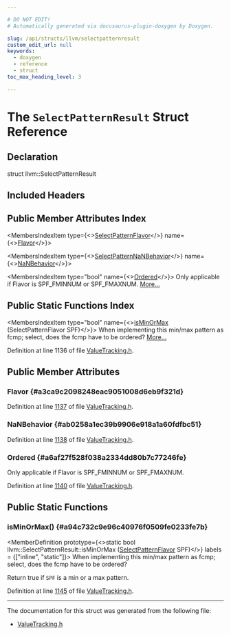 ```yaml
---

# DO NOT EDIT!
# Automatically generated via docusaurus-plugin-doxygen by Doxygen.

slug: /api/structs/llvm/selectpatternresult
custom_edit_url: null
keywords:
  - doxygen
  - reference
  - struct
toc_max_heading_level: 3

---
```





# The `SelectPatternResult` Struct Reference

<DoxygenPage pluginConfig={pluginConfig}>



## Declaration

<CodeBlock>struct llvm::SelectPatternResult</CodeBlock>

## Included Headers

<IncludesList>
<IncludesListItem
  filePath="llvm/Analysis/ValueTracking.h"
  permalink="/docs/api/files/include/include/llvm/include/llvm/analysis/valuetracking-h"
  isLocal="true" />
</IncludesList>

## Public Member Attributes Index

<MembersIndex>

<MembersIndexItem
  type={<><a href="/docs/api/namespaces/llvm/#a6bf471c1030973649c2e426afc212097">SelectPatternFlavor</a></>}
  name={<><a href="#a3ca9c2098248eac9051008d6eb9f321d">Flavor</a></>}>
</MembersIndexItem>

<MembersIndexItem
  type={<><a href="/docs/api/namespaces/llvm/#ab1ec0705ee0a9265c1533bad94aae26f">SelectPatternNaNBehavior</a></>}
  name={<><a href="#ab0258a1ec39b9906e918a1a60fdfbc51">NaNBehavior</a></>}>
</MembersIndexItem>

<MembersIndexItem
  type="bool"
  name={<><a href="#a6af27f528f038a2334dd80b7c77246fe">Ordered</a></>}>
Only applicable if Flavor is SPF&#95;FMINNUM or SPF&#95;FMAXNUM. <a href="#a6af27f528f038a2334dd80b7c77246fe">More...</a>
</MembersIndexItem>

</MembersIndex>

## Public Static Functions Index

<MembersIndex>

<MembersIndexItem
  type="bool"
  name={<><a href="#a94c732c9e96c40976f0509fe0233fe7b">isMinOrMax</a> (SelectPatternFlavor SPF)</>}>
When implementing this min/max pattern as fcmp; select, does the fcmp have to be ordered? <a href="#a94c732c9e96c40976f0509fe0233fe7b">More...</a>
</MembersIndexItem>

</MembersIndex>


Definition at line 1136 of file <a href="/docs/api/files/include/include/llvm/include/llvm/analysis/valuetracking-h">ValueTracking.h</a>.

<SectionDefinition>

## Public Member Attributes

### Flavor {#a3ca9c2098248eac9051008d6eb9f321d}

<MemberDefinition
  prototype="SelectPatternFlavor llvm::SelectPatternResult::Flavor">

Definition at line <a href="/docs/api/files/include/include/llvm/include/llvm/analysis/valuetracking-h/#l01137">1137</a> of file <a href="/docs/api/files/include/include/llvm/include/llvm/analysis/valuetracking-h">ValueTracking.h</a>.
</MemberDefinition>

### NaNBehavior {#ab0258a1ec39b9906e918a1a60fdfbc51}

<MemberDefinition
  prototype="SelectPatternNaNBehavior llvm::SelectPatternResult::NaNBehavior">

Definition at line <a href="/docs/api/files/include/include/llvm/include/llvm/analysis/valuetracking-h/#l01138">1138</a> of file <a href="/docs/api/files/include/include/llvm/include/llvm/analysis/valuetracking-h">ValueTracking.h</a>.
</MemberDefinition>

### Ordered {#a6af27f528f038a2334dd80b7c77246fe}

<MemberDefinition
  prototype="bool llvm::SelectPatternResult::Ordered">
Only applicable if Flavor is SPF&#95;FMINNUM or SPF&#95;FMAXNUM.

Definition at line <a href="/docs/api/files/include/include/llvm/include/llvm/analysis/valuetracking-h/#l01140">1140</a> of file <a href="/docs/api/files/include/include/llvm/include/llvm/analysis/valuetracking-h">ValueTracking.h</a>.
</MemberDefinition>

</SectionDefinition>

<SectionDefinition>

## Public Static Functions

### isMinOrMax() {#a94c732c9e96c40976f0509fe0233fe7b}

<MemberDefinition
  prototype={<>static bool llvm::SelectPatternResult::isMinOrMax (<a href="/docs/api/namespaces/llvm/#a6bf471c1030973649c2e426afc212097">SelectPatternFlavor</a> SPF)</>}
  labels = {["inline", "static"]}>
When implementing this min/max pattern as fcmp; select, does the fcmp have to be ordered?

Return true if <code>SPF</code> is a min or a max pattern.

Definition at line <a href="/docs/api/files/include/include/llvm/include/llvm/analysis/valuetracking-h/#l01145">1145</a> of file <a href="/docs/api/files/include/include/llvm/include/llvm/analysis/valuetracking-h">ValueTracking.h</a>.
</MemberDefinition>

</SectionDefinition>

<hr/>

The documentation for this struct was generated from the following file:

<ul>
<li><a href="/docs/api/files/include/include/llvm/include/llvm/analysis/valuetracking-h">ValueTracking.h</a></li>
</ul>

</DoxygenPage>
